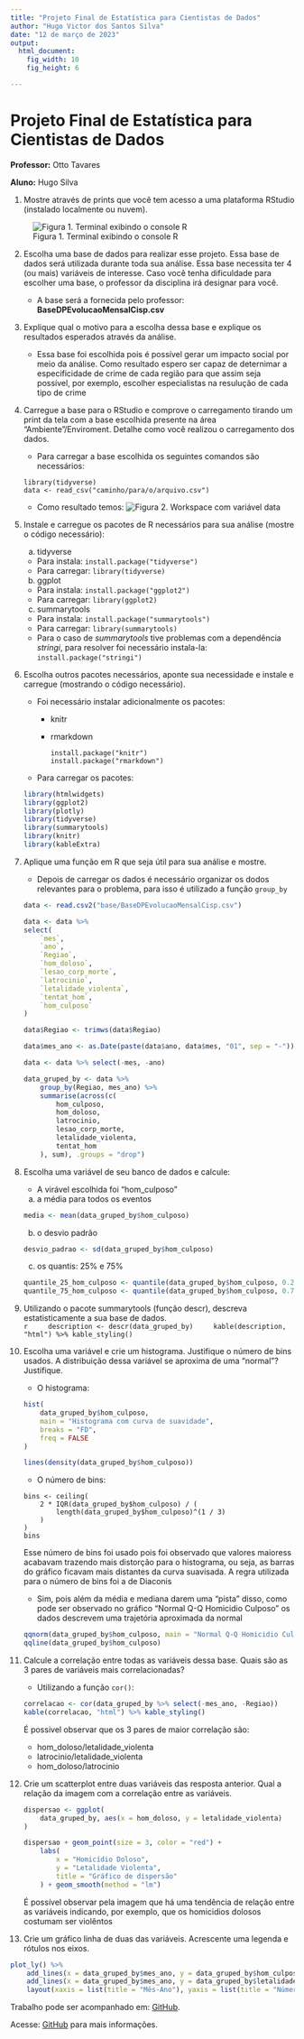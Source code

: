 ```yaml
---
title: "Projeto Final de Estatística para Cientistas de Dados"
author: "Hugo Victor dos Santos Silva"
date: "12 de março de 2023"
output:
  html_document:
    fig_width: 10
    fig_height: 6

---
```


# Projeto Final de Estatística para Cientistas de Dados

**Professor:** Otto Tavares

**Aluno:** Hugo Silva

1. Mostre através de prints que você tem acesso a uma plataforma RStudio (instalado localmente ou nuvem).

![Figura 1. Terminal exibindo o console R](./imagens/has_R.jpeg)

2. Escolha uma base de dados para realizar esse projeto. Essa base de dados será utilizada durante toda sua análise. Essa base necessita ter 4 (ou mais) variáveis de interesse. Caso você tenha dificuldade para escolher uma base, o professor da disciplina irá designar para você.  
    - A base será a fornecida pelo professor: **BaseDPEvolucaoMensalCisp.csv**
3. Explique qual o motivo para a escolha dessa base e explique os resultados esperados através da análise.  
    - Essa base foi escolhida pois é possível gerar um impacto social por meio da análise. Como resultado espero ser capaz de deternimar a especificidade de crime de cada região para que assim seja possível, por exemplo, escolher especialistas na resulução de cada tipo de crime
4. Carregue a base para o RStudio e comprove o carregamento tirando um print da tela com a base escolhida presente na área "Ambiente"/Enviroment. Detalhe como você realizou o carregamento dos dados.  
    - Para carregar a base escolhida os seguintes comandos são necessários:
     ```
     library(tidyverse)
     data <- read_csv("caminho/para/o/arquivo.csv")
     ```  
    - Como resultado temos:
    ![Figura 2. Workspace com variável data](./imagens/loaded_data_from_csv.jpeg)
5. Instale e carregue os pacotes de R necessários para sua análise (mostre o código necessário):  
    a. tidyverse  
    - Para instala:
        ```
        install.package("tidyverse")
        ```  
    - Para carregar:
        ```
        library(tidyverse)
        ```  
    b. ggplot  
    - Para instala:
        ```
        install.package("ggplot2")
        ```  
    - Para carregar:
        ```
        library(ggplot2)
        ```  
    c. summarytools  
    - Para instala:
        ```
        install.package("summarytools")
        ```  
    - Para carregar:
        ```
        library(summarytools)
        ```  
    - Para o caso de _summarytools_ tive problemas com a dependência _stringi_, para resolver foi necessário instala-la:
        ```
        install.package("stringi")
        ```  
6. Escolha outros pacotes necessários, aponte sua necessidade e instale e carregue (mostrando o código necessário).
    - Foi necessário instalar adicionalmente os pacotes:
      - knitr
      - rmarkdown
        ```
        install.package("knitr")
        install.package("rmarkdown")
        ```  
    - Para carregar os pacotes:
    ```r
    library(htmlwidgets)
    library(ggplot2)
    library(plotly)
    library(tidyverse)
    library(summarytools)
    library(knitr)
    library(kableExtra)
    ```  
7. Aplique uma função em R que seja útil para sua análise e mostre.
    - Depois de carregar os dados é necessário organizar os dodos relevantes para o problema, para isso é utilizado a função `group_by`
    ```r
    
    data <- read.csv2("base/BaseDPEvolucaoMensalCisp.csv")
    
    data <- data %>%
    select(
        `mes`,
        `ano`,
        `Regiao`,
        `hom_doloso`,
        `lesao_corp_morte`,
        `latrocinio`,
        `letalidade_violenta`,
        `tentat_hom`,
        `hom_culposo`
    )

    data$Regiao <- trimws(data$Regiao)

    data$mes_ano <- as.Date(paste(data$ano, data$mes, "01", sep = "-"))

    data <- data %>% select(-mes, -ano)

    data_gruped_by <- data %>%
        group_by(Regiao, mes_ano) %>%
        summarise(across(c(
            hom_culposo,
            hom_doloso,
            latrocinio,
            lesao_corp_morte,
            letalidade_violenta,
            tentat_hom
        ), sum), .groups = "drop")
    ```  
8. Escolha uma variável de seu banco de dados e calcule:  
    - A virável escolhida foi "hom_culposo"
    a. a média para todos os eventos  
    ```r
    media <- mean(data_gruped_by$hom_culposo)
    ```  
    b. o desvio padrão  
    ```r
    desvio_padrao <- sd(data_gruped_by$hom_culposo)
    ```  
    c. os quantis: 25% e 75%  
    ```r
    quantile_25_hom_culposo <- quantile(data_gruped_by$hom_culposo, 0.25)
    quantile_75_hom_culposo <- quantile(data_gruped_by$hom_culposo, 0.75)
    ```  
9. Utilizando o pacote summarytools (função descr), descreva estatisticamente a sua base de dados.  
    ```r
    description <- descr(data_gruped_by)
    kable(description, "html") %>% kable_styling()
    ```  
10. Escolha uma variável e crie um histograma. Justifique o número de bins usados. A distribuição dessa variável se aproxima de uma "normal"? Justifique.  
    - O histograma:  
    ```r
    hist(
        data_gruped_by$hom_culposo,
        main = "Histograma com curva de suavidade",
        breaks = "FD",
        freq = FALSE
    )

    lines(density(data_gruped_by$hom_culposo))
    ```  
    - O número de bins:  
    ```
    bins <- ceiling(
        2 * IQR(data_gruped_by$hom_culposo) / (
            length(data_gruped_by$hom_culposo)^(1 / 3)
        )
    )
    bins
    ```  
    Esse número de bins foi usado pois foi observado que valores maioress acabavam trazendo mais distorção para o histograma, ou seja, as barras do gráfico ficavam mais distantes da curva suavisada. A regra utilizada para o número de bins foi a de Diaconis
    - Sim, pois além da média e mediana darem uma "pista" disso, como pode ser observado no gráfico "Normal Q-Q Homicidio Culposo" os dados descrevem uma trajetória aproximada da normal  
    ```r
    qqnorm(data_gruped_by$hom_culposo, main = "Normal Q-Q Homicidio Culposo")
    qqline(data_gruped_by$hom_culposo)
    ```  
11. Calcule a correlação entre todas as variáveis dessa base. Quais são as 3 pares de variáveis mais correlacionadas?  
    - Utilizando a função `cor()`:  
    ```r
    correlacao <- cor(data_gruped_by %>% select(-mes_ano, -Regiao))
    kable(correlacao, "html") %>% kable_styling()
    ```  
    É possivel observar que os 3 pares de maior correlação são:  
    - hom_doloso/letalidade_violenta
    - latrocinio/letalidade_violenta
    - hom_doloso/latrocinio
12. Crie um scatterplot entre duas variáveis das resposta anterior. Qual a relação da imagem com a correlação entre as variáveis.  
    ```r
    dispersao <- ggplot(
        data_gruped_by, aes(x = hom_doloso, y = letalidade_violenta)
    )

    dispersao + geom_point(size = 3, color = "red") +
        labs(
            x = "Homicídio Doloso",
            y = "Letalidade Violenta",
            title = "Gráfico de dispersão"
        ) + geom_smooth(method = "lm")
    ```  
    É possível observar pela imagem que há uma tendência de relação entre as variáveis indicando, por exemplo, que os homicidios dolosos costumam ser violêntos
13. Crie um gráfico linha de duas das variáveis. Acrescente uma legenda e rótulos nos eixos.  
```r
plot_ly() %>%
    add_lines(x = data_gruped_by$mes_ano, y = data_gruped_by$hom_culposo, name = "Homicidio Culposo") %>%
    add_lines(x = data_gruped_by$mes_ano, y = data_gruped_by$letalidade_violenta, name = "Letalidade Violenta") %>%
    layout(xaxis = list(title = "Mês-Ano"), yaxis = list(title = "Número de Ocorrências"), title = "Número de casos de Letalidade Violenta e Homicidios Culposos por mês no estado do Rio de Janeiro")
```  


Trabalho pode ser acompanhado em: [GitHub](https://hugoadriao.github.io/estatistica_projeto_final/).  

Acesse: [GitHub](https://github.com/hugoadriao/estatistica_projeto_final) para mais informações.  
